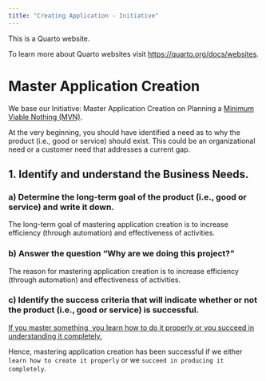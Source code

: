 ```yaml
---
title: "Creating Application - Initiative"
---
```


This is a Quarto website.

To learn more about Quarto websites visit <https://quarto.org/docs/websites>.

# Master Application Creation

We base our Initiative: Master Application Creation on Planning a [Minimum Viable Nothing (MVN)](https://github.com/vanHeemstraSystems/minimum-viable-nothing).

At the very beginning, you should have identified a need as to why the product (i.e., good or service) should exist. This could be an organizational need or a customer need that addresses a current gap.

## 1. Identify and understand the **Business Needs**.

### a) Determine the **long-term goal** of the product (i.e., good or service) and write it down.

The long-term goal of mastering application creation is to increase efficiency (through automation) and effectiveness of activities.

### b) Answer the question "**Why are we doing this project?**"

The reason for mastering application creation is to increase efficiency (through automation) and effectiveness of activities.

### c) Identify the **success criteria** that will indicate whether or not the product (i.e., good or service) is successful.

[If you master something, you learn how to do it properly or you succeed in understanding it completely.](https://www.collinsdictionary.com/dictionary/english/master-a-subject#:~:text=If%20you%20master%20something%2C%20you,succeed%20in%20understanding%20it%20completely.) 

Hence, mastering application creation has been successful if we either ```learn how to create it properly``` or we ```succeed in producing it completely```.
